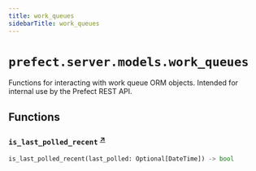 ```yaml
---
title: work_queues
sidebarTitle: work_queues
---
```


# `prefect.server.models.work_queues`



Functions for interacting with work queue ORM objects.
Intended for internal use by the Prefect REST API.


## Functions

### `is_last_polled_recent` <sup><a href="https://github.com/prefecthq/prefect/blob/main/src/prefect/server/models/work_queues.py#L209" target="_blank">↗</a></sup>

```python
is_last_polled_recent(last_polled: Optional[DateTime]) -> bool
```
